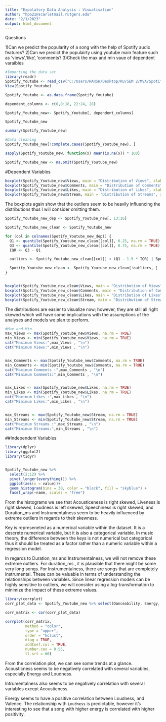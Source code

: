 ---
title: "Expolatory Data Analysis : Visualisation"
author: "hp621@scarletmail.rutgers.edu"
date: "2/1/2023"
output: html_document
---
Questions

1)Can we predict the popularity of a song with the help of Spotify audio features?
2)Can we predict the populairty using youtube main feature such as 'views','like', 'comments?
3)Check the max and min vaue of dependent varaibles


```{r}
#Importing the data set
library(readr)
Spotify_Youtube <- read_csv("C:/Users/HARSH/Desktop/RU/SEM 2/MVA/Spotify_Youtube.csv")
View(Spotify_Youtube)
```

```{r}
Spotify_Youtube <- as.data.frame(Spotify_Youtube)

dependent_columns <- c(6,8:18, 22:24, 28)

Spotify_Youtube_new<- Spotify_Youtube[, dependent_columns]

Spotify_Youtube_new

summary(Spotify_Youtube_new)

```
```{r}
#Data cleaning
Spotify_Youtube_new[!complete.cases(Spotify_Youtube_new), ]

sapply(Spotify_Youtube_new, function(x) mean(is.na(x)) * 100)

Spotify_Youtube_new <- na.omit(Spotify_Youtube_new)

```

#Dependent Variables
```{r}


boxplot(Spotify_Youtube_new$Views, main = "Distribution of Views", xlab = "Number of Views", col = "skyblue")
boxplot(Spotify_Youtube_new$Comments, main = "Distribution of Comments", xlab = "Number of Comments",col = "skyblue")
boxplot(Spotify_Youtube_new$Likes, main = "Distribution of Likes", xlab = "Number of Likes",col = "skyblue")
boxplot(Spotify_Youtube_new$Stream, main = "Distribution of Streams", xlab = "Number of Streams",col = "skyblue")
```
The boxplots again show that the outliers seem to be heavily influencing the distributions thus I will consider omitting them.



```{r}
Spotify_Youtube_new_dep <- Spotify_Youtube_new[, 13:16]

Spotify_Youtube_new_clean <- Spotify_Youtube_new

for (col in colnames(Spotify_Youtube_new_dep)) {
  Q1 <- quantile(Spotify_Youtube_new_clean[[col]], 0.25, na.rm = TRUE)
  Q3 <- quantile(Spotify_Youtube_new_clean[[col]], 0.75, na.rm = TRUE)
  IQR <- Q3 - Q1

  outliers <- Spotify_Youtube_new_clean[[col]] < (Q1 - 1.5 * IQR) | Spotify_Youtube_new_clean[[col]] > (Q3 + 1.5 * IQR)

  Spotify_Youtube_new_clean <- Spotify_Youtube_new_clean[!outliers, ]
}


boxplot(Spotify_Youtube_new_clean$Views, main = "Distribution of Views", xlab = "Number of Views", col = "skyblue")
boxplot(Spotify_Youtube_new_clean$Comments, main = "Distribution of Comments", xlab = "Number of Comments",col = "skyblue")
boxplot(Spotify_Youtube_new_clean$Likes, main = "Distribution of Likes", xlab = "Number of Likes",col = "skyblue")
boxplot(Spotify_Youtube_new_clean$Stream, main = "Distribution of Streams", xlab = "Number of Streams",col = "skyblue")

```

The distributions are easier to visualize now; however, they are still all right skewed which will have some implications with the assumptions of the analyses and models we plan to perform. 


```{r}
#Max and Min
max_Views <- max(Spotify_Youtube_new$Views, na.rm = TRUE)
min_Views <- min(Spotify_Youtube_new$Views, na.rm = TRUE)
cat("Maximum Views:",max_Views , "\n")
cat("Minimum Views:",min_Views , "\n")


max_Comments <- max(Spotify_Youtube_new$Comments, na.rm = TRUE)
min_Comments <- min(Spotify_Youtube_new$Comments, na.rm = TRUE)
cat("Maximum Comments :",max_Comments , "\n")
cat("Minimum Comments:",min_Comments , "\n")


max_Likes <- max(Spotify_Youtube_new$Likes, na.rm = TRUE)
min_Likes <- min(Spotify_Youtube_new$Likes, na.rm = TRUE)
cat("Maximum Likes :",max_Likes , "\n")
cat("Minimum Likes:",min_Likes , "\n")


max_Streams <- max(Spotify_Youtube_new$Stream, na.rm = TRUE)
min_Streams <- min(Spotify_Youtube_new$Stream, na.rm = TRUE)
cat("Maximum Streams :",max_Streams , "\n")
cat("Minimum Streams:",min_Streams , "\n")

```





##Independent Variables
```{r}
library(dplyr)
library(ggplot2)
library(tidyr)


Spotify_Youtube_new %>%
  select(2:12) %>%
  pivot_longer(everything()) %>%
  ggplot(aes(x = value))+
  geom_histogram(bins = 30, color = "black", fill = "skyblue") +
  facet_wrap(~name, scales = "free")

```
From the histograms we see that Acousticeness is right skewed, Liveness is right skewed, Loudness is left skewed, Speechiness is right skewed, and   Duration_ms  and Instrumentalness seem to be heavily influenced by extreme outliers in regards to their skewness. 

Key is represeneted as a numerical variable within the dataset. It is a descrete numerical variable, but it is also a categorical variable. In music theory, the difference between the keys is not numerical but categorical thus it should be treated as a factor rather than a numeric variable within a regression model. 

In regards to Duration_ms  and  Instrumentalness, we will not remove these extreme outliers. For duration_ms , it is plausible that there might be some very long songs. For Instrumentalness, there are songs that are completely instrumental. These can be valuable in terms of understanding the relationships between variables. Since linear regression models can be highly sensitive to outliers, we will consider using a log-transformation to minimize the impact of these extreme values.

```{r}
library(corrplot)
corr_plot_data <- Spotify_Youtube_new %>% select(Danceability, Energy, Key, Loudness, Speechiness, Acousticness,Instrumentalness, Liveness, Valence, Tempo, Duration_ms)

corr_matrix <- cor(corr_plot_data)

corrplot(corr_matrix, 
         method = "color",  
         type = "upper", 
         order = "hclust",
         diag = TRUE,
         addCoef.col = TRUE,
         number.cex = 0.55,
         tl.srt = 60)
```

From the correlation plot, we can see some trends at a glance.
Acousticness  seems to be negatively correlated with several variables, especially Energy and Loudness. 

Intrumentalness also seems to be negatively correlation with several variables except Acousticness. 

Energy seems to have a positive correlation between Loudness, and Valence. The relationship with `Loudness` is predictable, however it's interesting to see that a song with higher energy is correlated with higher positivity.
